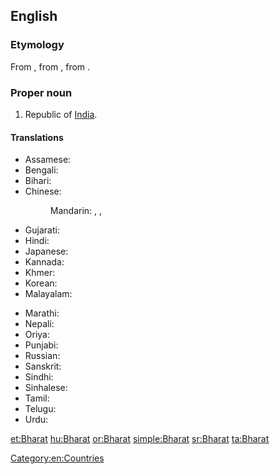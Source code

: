 ==English==

===Etymology===
From {{etyl|sa}} {{term|sc=Deva|भारतम्|tr=bhāratam||the land of emperor Bharata|lang=sa}} , from {{etyl|sa}} {{term|sc=Deva|भारत|tr=bhārata||descended from emperor Bharata|lang=sa}}, from {{term|sc=Deva|भरत|tr=bharatá||to be maintained|lang=sa}}.

===Proper noun===
{{en-proper noun}}

# Republic of [[India]].

====Translations====
{{trans-top|an alternative name of India}}
* Assamese: {{t|as|ভাৰত|tr=bhārat|sc=Beng}}
* Bengali: {{t|bn|ভারত|tr=bharôt|sc=Beng}}
* Bihari: {{t|bh|भारत|tr=bhārat|sc=Deva}}
* Chinese:
*: Mandarin: {{qualifier|rare}} {{t|zh|婆羅多|sc=Hani}}, {{t|zh|婆罗多|tr=Póluóduō|sc=Hani}}, {{t|zh|巴拉特|tr=Bālātè|sc=Hani}}
* Gujarati: {{t|gu|ભારત|tr=bhārat|sc=Gujr}}
* Hindi: {{t+|hi|भारत|m|tr=bhārat|xs=Hindi}}
* Japanese: {{t-|ja|バーラタ|tr=Bārata}} {{qualifier|rare}}
* Kannada: {{t|kn|ಭಾರತ|tr=bhārat|sc=Knda}}
* Khmer: {{t|km|ភារតៈ|tr=pʰierata’|sc=Khmr}}
* Korean: {{t|ko|바라트|tr=Barateu|sc=Kore}} {{qualifier|rare}}
* Malayalam: {{t|ml|ഭാരതം|tr=bhāratam|sc=Mlym}}
{{trans-mid}}
* Marathi: {{t|mr|भारत|tr=bhārat|sc=Deva}}
* Nepali: {{t|ne|भारत|tr=bhārat|sc=Deva}}
* Oriya: {{t|or|ଭାରତ|tr=bhārat|sc=Orya}}
* Punjabi: {{t|pa|ਭਾਰਤ|tr=bhārat|sc=Guru}}
* Russian: {{t|ru|Бхарат|m|tr=Bxárat|sc=Cyrl}} {{qualifier|rare}}
* Sanskrit: {{t|sa|भारतम्|tr=bhāratam|sc=Deva}}
* Sindhi: {{t|sd|ڀارت|tr=bharatu|sc=sd-Arab}}
* Sinhalese: {{t|si|භාරත්|tr=bhārat|sc=Sinh}}
* Tamil: {{t|ta|பாரத்|tr=pārat|sc=Taml}}
* Telugu: {{t|te|భారత|tr=bhārat|sc=Telu}}
* Urdu: {{t-|ur|بھارت|m|tr=bhārat|xs=Urdu}}
{{trans-bottom}}

{{trans-see|India}}

[[Category:en:Countries]]

[[et:Bharat]]
[[hu:Bharat]]
[[or:Bharat]]
[[simple:Bharat]]
[[sr:Bharat]]
[[ta:Bharat]]